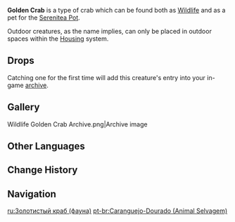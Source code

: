 {{About|wildlife|the [[food|dish]]|Golden Crab}}
{{Furnishing Infobox
|title          = Golden Crab
|id             = 369113
|image          = Wildlife Golden Crab Icon.png
|category       = Animal
|subcategory    = Outdoor Creature
|rarity         = 3
|adeptal_energy = 100
|load           = 350
|reduced_load   = 350
|description    = A claw-snapping crab that can be found in various water bodies throughout [[Teyvat]].<br />This golden-shelled crab is especially tasty, and is the star of the show in the famed Liyue dish known as Golden Crab.<br />Some people call those who run amok as they please "crabs," but a crab's manner of movement is not so much a matter of their character as it is their physical makeup. Such monikers are most unfair to crab-kind.<br />Because of the moisture in the caves and soil, these crabs can live comfortably even if they are far away from rivers or beaches.
|lbType         = Wildlife
|lbFamily       = Other Wildlife
|lbGroup        = Crabs
|source1        = Omni-Ubiquity Net
}}
{{Description|A claw-snapping crab that can be found in various water bodies throughout Teyvat.<br />This golden-shelled crab is especially tasty, and is the star of the show in the famed Liyue dish known as [[Golden Crab]].<br />Some people call those who run amok as they please "crabs," but a crab's manner of movement is not so much as matter of their character as it is their physical makeup. Such monikers are most unfair to crab-kind.|[[Archive]] Description}}
'''Golden Crab''' is a type of crab which can be found both as [[Wildlife]] and as a pet for the [[Serenitea Pot]].

Outdoor creatures, as the name implies, can only be placed in outdoor spaces within the [[Housing]] system.

==Drops==
{{Card|Crab|1}}

Catching one for the first time will add this creature's entry into your in-game [[archive]].

==Gallery==
<gallery hideaddbutton="true" captionalign="center">
Wildlife Golden Crab Archive.png|Archive image
</gallery>

==Other Languages==
{{Other Languages
|en      = Golden Crab
|zhs     = 黄金蟹
|zhs_rm  = Huángjīn Xiè
|zht     = 黃金蟹
|zht_rm  = Huángjīn Xiè
|zh_tl   =
|ja      = 黄金ガニ
|ja_rm   = Ougon-gani
|ja_tl   = Golden Crab
|ko      = 골든크랩
|ko_rm   = Goldeunkeuraep
|ko_tl   = Golden Crab
|es      = Cangrejo dorado
|es_tl   = Golden Crab
|fr      = Crabe doré
|fr_tl   = Golden Crab
|ru      = Золотистый краб
|ru_tl   = 
|th      = Golden Crab
|vi      = Cua Hoàng Kim
|vi_tl   = 
|de      = Goldkrebs
|de_tl   = Gold Crab
|id      = Golden Crab
|pt      = Caranguejo Dourado
|pt_tl   = 
}}

==Change History==
{{Change History|1.0}}

==Navigation==
{{Wildlife Navbox|state=collapsed}}
{{Furnishing Navbox/Living|Animal}}

[[ru:Золотистый краб (фауна)]]
[[pt-br:Caranguejo-Dourado (Animal Selvagem)]]